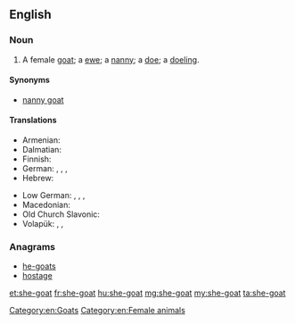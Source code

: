 ==English==
===Noun===
{{en-noun}}

# A female [[goat]]; a [[ewe]]; a [[nanny]]; a [[doe]]; a [[doeling]].

====Synonyms====
* {{sense|female goat}} [[nanny goat]]

====Translations====
{{trans-top|female goat}}
* Armenian: {{t+|hy|այծ|tr=ayç}}
* Dalmatian: {{t|dlm|capraina|f}}
* Finnish: {{t+|fi|kuttu}}
* German: {{t+|de|Ziege|f}},  {{t+|de|Geiß|f}}, {{t+|de|Zicke|f}}, {{t|de|Zibbe|f}}
* Hebrew: {{t+|he|עז|sc=Hebr}}
{{trans-mid}}
* Low German: {{t|nds|Zeeg|f}}, {{t|nds|Zääg|f}}, {{t|nds|Seeg|f}}, {{t|nds|Sääg|f}}
* Macedonian: {{t|mk|коза|f|tr=koza}}
* Old Church Slavonic: {{t|cu|коза|f|tr=koza|sc=Cyrl}}
* Volapük: {{qualifier|♂♀}} {{t+|vo|kapar}}, {{qualifier|♂}} {{t+|vo|hikapar}}, {{qualifier|♀}} {{t+|vo|jikapar}}
{{trans-bottom}}

===Anagrams===
* [[he-goats#English|he-goats]]
* [[hostage#English|hostage]]

[[Category:en:Goats]]
[[Category:en:Female animals]]

[[et:she-goat]]
[[fr:she-goat]]
[[hu:she-goat]]
[[mg:she-goat]]
[[my:she-goat]]
[[ta:she-goat]]